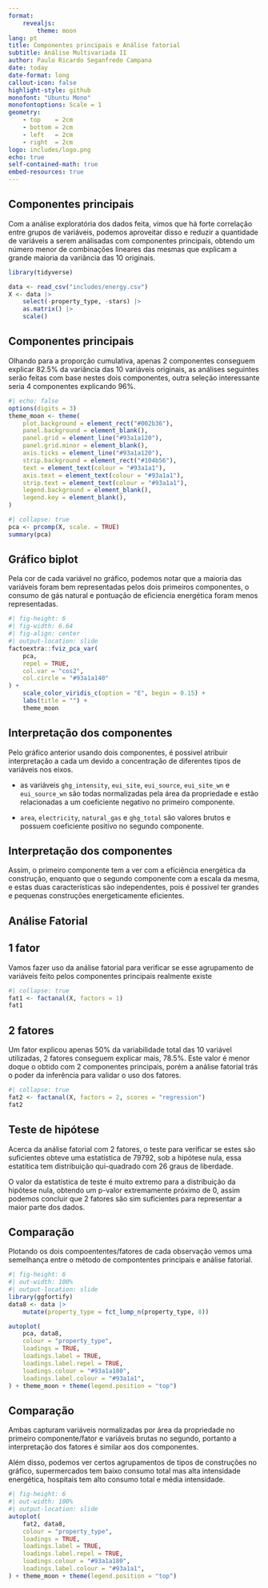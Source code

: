 ```yaml
---
format:
    revealjs:
        theme: moon
lang: pt
title: Componentes principais e Análise fatorial
subtitle: Análise Multivariada II
author: Paulo Ricardo Seganfredo Campana
date: today
date-format: long
callout-icon: false
highlight-style: github
monofont: "Ubuntu Mono"
monofontoptions: Scale = 1
geometry:
    - top    = 2cm
    - bottom = 2cm
    - left   = 2cm
    - right  = 2cm
logo: includes/logo.png
echo: true
self-contained-math: true
embed-resources: true
---
```


## Componentes principais
Com a análise exploratória dos dados feita, vimos que há forte correlação entre grupos de variáveis, podemos aproveitar disso e reduzir a quantidade de variáveis a serem análisadas com componentes principais, obtendo um número menor de combinações lineares das mesmas que explicam a grande maioria da variância das 10 originais.

```r
library(tidyverse)

data <- read_csv("includes/energy.csv")
X <- data |>
    select(-property_type, -stars) |>
    as.matrix() |>
    scale()
```

## Componentes principais
Olhando para a proporção cumulativa, apenas 2 componentes conseguem explicar 82.5% da variância das 10 variáveis originais, as análises seguintes serão feitas com base nestes dois componentes, outra seleção interessante seria 4 componentes explicando 96%.

```r
#| echo: false
options(digits = 3)
theme_moon <- theme(
    plot.background = element_rect("#002b36"),
    panel.background = element_blank(),
    panel.grid = element_line("#93a1a120"),
    panel.grid.minor = element_blank(),
    axis.ticks = element_line("#93a1a120"),
    strip.background = element_rect("#104b56"),
    text = element_text(colour = "#93a1a1"),
    axis.text = element_text(colour = "#93a1a1"),
    strip.text = element_text(colour = "#93a1a1"),
    legend.background = element_blank(),
    legend.key = element_blank(),
)
```

```r
#| collapse: true
pca <- prcomp(X, scale. = TRUE)
summary(pca)
```

## Gráfico biplot
Pela cor de cada variável no gráfico, podemos notar que a maioria das variáveis foram bem representadas pelos dois primeiros componentes, o consumo de gás natural e pontuação de eficiencia energética foram menos representadas.

```r
#| fig-height: 6
#| fig-width: 6.64
#| fig-align: center
#| output-location: slide
factoextra::fviz_pca_var(
    pca,
    repel = TRUE,
    col.var = "cos2",
    col.circle = "#93a1a140"
) +
    scale_color_viridis_c(option = "E", begin = 0.15) +
    labs(title = "") +
    theme_moon
```

## Interpretação dos componentes
Pelo gráfico anterior usando dois componentes, é possivel atribuir interpretação a cada um devido a concentração de diferentes tipos de variáveis nos eixos.

* as variáveis `ghg_intensity`, `eui_site`, `eui_source`, `eui_site_wn` e `eui_source_wn` são todas normalizadas pela área da propriedade e estão relacionadas a um coeficiente negativo no primeiro componente.

* `area`, `electricity`, `natural_gas` e `ghg_total` são valores brutos e possuem coeficiente positivo no segundo componente.

## Interpretação dos componentes
Assim, o primeiro componente tem a ver com a eficiência energética da construção, enquanto que o segundo componente com a escala da mesma, e estas duas características são independentes, pois é possivel ter grandes e pequenas construções energeticamente eficientes.

## Análise Fatorial

## 1 fator
Vamos fazer uso da análise fatorial para verificar se esse agrupamento de variáveis feito pelos componentes principais realmente existe

```r
#| collapse: true
fat1 <- factanal(X, factors = 1)
fat1
```

## 2 fatores
Um fator explicou apenas 50% da variabilidade total das 10 variável utilizadas, 2 fatores conseguem explicar mais, 78.5%. Este valor é menor doque o obtido com 2 componentes principais, porém a análise fatorial trás o poder da inferência para validar o uso dos fatores.

```r
#| collapse: true
fat2 <- factanal(X, factors = 2, scores = "regression")
fat2
```

## Teste de hipótese
Acerca da análise fatorial com 2 fatores, o teste para verificar se estes são suficientes obteve uma estatística de 79792, sob a hipótese nula, essa estatítica tem distribuição qui-quadrado com 26 graus de liberdade.

O valor da estatística de teste é muito extremo para a distribuição da hipótese nula, obtendo um p-valor extremamente próximo de 0, assim podemos concluir que 2 fatores são sim suficientes para representar a maior parte dos dados.

## Comparação
Plotando os dois compoententes/fatores de cada observação vemos uma semelhança entre o método de compontentes principais e análise fatorial.

```r
#| fig-height: 6
#| out-width: 100%
#| output-location: slide
library(ggfortify)
data8 <- data |>
    mutate(property_type = fct_lump_n(property_type, 8))

autoplot(
    pca, data8,
    colour = "property_type",
    loadings = TRUE,
    loadings.label = TRUE,
    loadings.label.repel = TRUE,
    loadings.colour = "#93a1a180",
    loadings.label.colour = "#93a1a1",
) + theme_moon + theme(legend.position = "top")
```

## Comparação
Ambas capturam variáveis normalizadas por área da propriedade no primeiro componente/fator e variáveis brutas no segundo, portanto a interpretação dos fatores é similar aos dos componentes.

Além disso, podemos ver certos agrupamentos de tipos de construções no gráfico, supermercados tem baixo consumo total mas alta intensidade energética, hospitais tem alto consumo total e média intensidade.

```r
#| fig-height: 6
#| out-width: 100%
#| output-location: slide
autoplot(
    fat2, data8,
    colour = "property_type",
    loadings = TRUE,
    loadings.label = TRUE,
    loadings.label.repel = TRUE,
    loadings.colour = "#93a1a180",
    loadings.label.colour = "#93a1a1",
) + theme_moon + theme(legend.position = "top")
```

##
